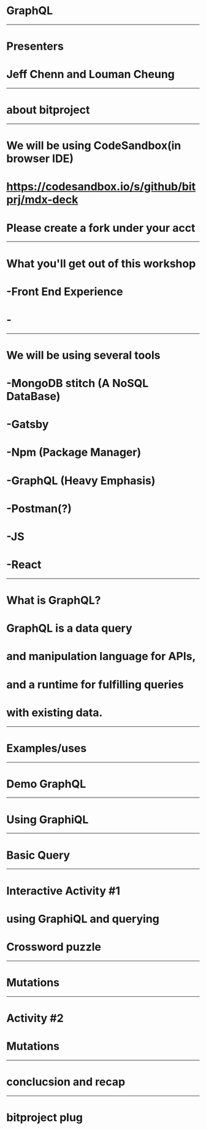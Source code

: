 
# GraphQL

---

# Presenters
# Jeff Chenn and Louman Cheung

---

# about bitproject

---

# We will be using CodeSandbox(in browser IDE)
# https://codesandbox.io/s/github/bitprj/mdx-deck
# Please create a fork under your acct

---

# What you'll get out of this workshop
# -Front End Experience
# -

---

# We will be using several tools
# -MongoDB stitch (A NoSQL DataBase)
# -Gatsby
# -Npm (Package Manager)
# -GraphQL (Heavy Emphasis)
# -Postman(?)
# -JS
# -React

---

# What is GraphQL?
# GraphQL is a data query 
# and manipulation language for APIs, 
# and a runtime for fulfilling queries 
# with existing data.

---

# Examples/uses

---

# Demo GraphQL

---

# Using GraphiQL

---

# Basic Query

---

# Interactive Activity #1
# using GraphiQL and querying
# Crossword puzzle

---

# Mutations

---

# Activity #2
# Mutations

---

# conclucsion and recap

---

# bitproject plug